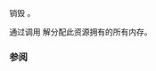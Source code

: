 {{cpp/memory/monotonic_buffer_resource/title|~monotonic_buffer_resource}}
{{cpp/memory/monotonic_buffer_resource/navbar}}
{{dcl begin}}
{{dcl|since=c++17 | 1=
virtual ~monotonic_buffer_resource();
}}
{{dcl end}}

销毁 {{tt|monotonic_buffer_resource}}。

通过调用 {{c|this-&gt;release()}} 解分配此资源拥有的所有内存。

=== 参阅 ===
{{dsc begin}}
{{dsc inc|cpp/memory/monotonic_buffer_resource/dsc release}}
{{dsc end}}

{{langlinks|en|es|ja|ru}}